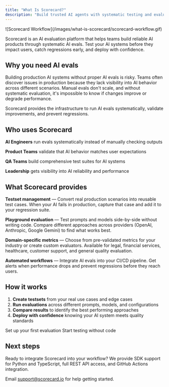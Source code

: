```yaml
---
title: "What Is Scorecard?"
description: "Build trusted AI agents with systematic testing and evaluation"
---
```


<Frame>
![Scorecard Workflow](/images/what-is-scorecard/scorecard-workflow.gif)
</Frame>

Scorecard is an AI evaluation platform that helps teams build reliable AI products through systematic AI evals. Test your AI systems before they impact users, catch regressions early, and deploy with confidence.

## Why you need AI evals

Building production AI systems without proper AI evals is risky. Teams often discover issues in production because they lack visibility into AI behavior across different scenarios. Manual evals don't scale, and without systematic evaluation, it's impossible to know if changes improve or degrade performance.

Scorecard provides the infrastructure to run AI evals systematically, validate improvements, and prevent regressions.

## Who uses Scorecard

**AI Engineers** run evals systematically instead of manually checking outputs

**Product Teams** validate that AI behavior matches user expectations

**QA Teams** build comprehensive test suites for AI systems

**Leadership** gets visibility into AI reliability and performance

## What Scorecard provides

**Testset management** — Convert real production scenarios into reusable test cases. When your AI fails in production, capture that case and add it to your regression suite.

**Playground evaluation** — Test prompts and models side-by-side without writing code. Compare different approaches across providers (OpenAI, Anthropic, Google Gemini) to find what works best.

**Domain-specific metrics** — Choose from pre-validated metrics for your industry or create custom evaluators. Available for legal, financial services, healthcare, customer support, and general quality evaluation.

**Automated workflows** — Integrate AI evals into your CI/CD pipeline. Get alerts when performance drops and prevent regressions before they reach users.

## How it works

1. **Create testsets** from your real use cases and edge cases
2. **Run evaluations** across different prompts, models, and configurations  
3. **Compare results** to identify the best performing approaches
4. **Deploy with confidence** knowing your AI system meets quality standards


<CardGroup cols={2}>
  <Card title="5-minute quickstart" icon="play" href="/intro/quickstart">
    Set up your first evaluation
  </Card>
  <Card title="Try the playground" icon="flask" href="/features/playground">
    Start testing without code
  </Card>
</CardGroup>

## Next steps

Ready to integrate Scorecard into your workflow? We provide SDK support for Python and TypeScript, full REST API access, and GitHub Actions integration.

Email support@scorecard.io for help getting started.